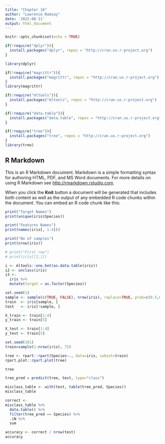 ```yaml
---
title: "Chapter 16"
author: "Lawrence Ramsay"
date: '2022-08-11'
output: html_document
---
```


```r
knitr::opts_chunk$set(echo = TRUE)

if(!require("dplyr")){
  install.packages("dplyr", repos = "http://cran.us.r-project.org")
}

library(dplyr)

if(!require("magrittr")){
  install.packages("magrittr", repos = "http://cran.us.r-project.org")
}
library(magrittr)

if(!require("mltools")){
  install.packages("mltools", repos = "http://cran.us.r-project.org")
}

if(!require("data.table")){
  install.packages("data.table", repos = "http://cran.us.r-project.org")
}

if(!require("tree")){
  install.packages("tree", repos = "http://cran.us.r-project.org")
}
library(tree)

```

## R Markdown

This is an R Markdown document. Markdown is a simple formatting syntax for authoring HTML, PDF, and MS Word documents. For more details on using R Markdown see <http://rmarkdown.rstudio.com>.

When you click the **Knit** button a document will be generated that includes both content as well as the output of any embedded R code chunks within the document. You can embed an R code chunk like this:

```r
print("Target Names")
print(unique(iris$Species))

print("Features Names")
print(names(iris[, 1:4]))

print("No of samples")
print(nrow(iris))

# print("First row")
# print(iris[[1,]])

```


```r

i <- mltools::one_hot(as.data.table(iris))
i2 <- unclass(iris)
i3 <- 
  iris %>%
  mutate(target = as.factor(Species))

```


```r
set.seed(1)
sample <- sample(c(TRUE, FALSE), nrow(iris), replace=TRUE, prob=c(0.5,0.5))
train  <- iris[sample, ]
test   <- iris[!sample, ]

X_train <- train[1:4]
y_train <- train[5]

X_test <- train[1:4]
y_test <- train[5]

set.seed(101)
train=sample(1:nrow(iris), 75)

```

```r

tree <- rpart::rpart(Species~., data=iris, subset=train)
rpart.plot::rpart.plot(tree)

```
```r
tree
```

```r


tree_pred = predict(tree, test, type="class")

misclass_table <- with(test, table(tree_pred, Species))
misclass_table
```


```r

correct <- 
misclass_table %>%
  data.table() %>%
  filter(tree_pred == Species) %>%
  .$N %>%
  sum

accuracy <- correct / nrow(test)
accuracy
```

